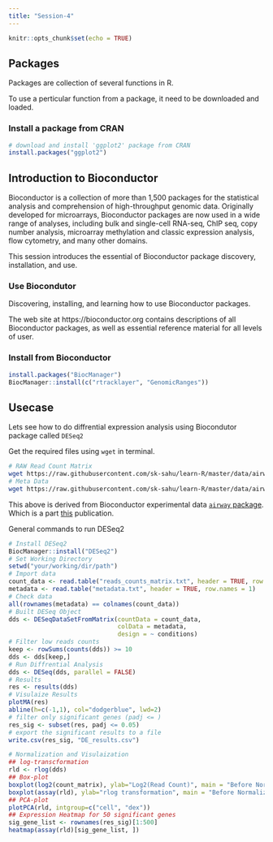 ```yaml
---
title: "Session-4"
---
```


```r
knitr::opts_chunk$set(echo = TRUE)
```

## Packages

Packages are collection of several functions in R.

To use a perticular function from a package, it need to be downloaded and loaded.

### Install a package from CRAN
```r
# download and install 'ggplot2' package from CRAN
install.packages("ggplot2")
```

## Introduction to Bioconductor
Bioconductor is a collection of more than 1,500 packages for the statistical analysis and comprehension of high-throughput genomic data. Originally developed for microarrays, Bioconductor packages are now used in a wide range of analyses, including bulk and single-cell RNA-seq, ChIP seq, copy number analysis, microarray methylation and classic expression analysis, flow cytometry, and many other domains.

This session introduces the essential of Bioconductor package discovery, installation, and use.

### Use Biocondutor
Discovering, installing, and learning how to use Bioconductor packages.

The web site at https://bioconductor.org contains descriptions of all Bioconductor packages, as well as essential reference material for all levels of user.

### Install from Bioconductor
```r
install.packages("BiocManager")
BiocManager::install(c("rtracklayer", "GenomicRanges"))
```

## Usecase
Lets see how to do diffrential expression analysis using Biocondutor package called `DESeq2`

Get the required files using `wget` in terminal.
```bash
# RAW Read Count Matrix
wget https://raw.githubusercontent.com/sk-sahu/learn-R/master/data/airway_count_matrix.txt
# Meta Data
wget https://raw.githubusercontent.com/sk-sahu/learn-R/master/data/airway_metadata.txt
```

This above is derived from Bioconductor experimental data [`airway` package](https://bioconductor.org/packages/release/data/experiment/html/airway.html). Which is a part [this](http://www.ncbi.nlm.nih.gov/pubmed/24926665) publication.

General commands to run DESeq2
```r
# Install DESeq2
BiocManager::install("DESeq2")
# Set Working Directory
setwd("your/working/dir/path")
# Import data
count_data <- read.table("reads_counts_matrix.txt", header = TRUE, row.names = 1)
metadata <- read.table("metadata.txt", header = TRUE, row.names = 1)
# Check data
all(rownames(metadata) == colnames(count_data))
# Built DESeq Object
dds <- DESeqDataSetFromMatrix(countData = count_data,
                              colData = metadata,
                              design = ~ conditions)
# Filter low reads counts
keep <- rowSums(counts(dds)) >= 10
dds <- dds[keep,]
# Run Diffrential Analysis
dds <- DESeq(dds, parallel = FALSE)
# Results
res <- results(dds)
# Visulaize Results
plotMA(res)
abline(h=c(-1,1), col="dodgerblue", lwd=2)
# filter only significant genes (padj <= )
res_sig <- subset(res, padj <= 0.05)
# export the significant results to a file
write.csv(res_sig, "DE_results.csv")

# Normalization and Visulaization
## log-transcformation
rld <- rlog(dds)
## Box-plot
boxplot(log2(count_matrix), ylab="Log2(Read Count)", main = "Before Normalization",las=2)
boxplot(assay(rld), ylab="rlog transformation", main = "Before Normalization",las=2)
## PCA-plot
plotPCA(rld, intgroup=c("cell", "dex"))
## Expression Heatmap for 50 significant genes
sig_gene_list <- rownames(res_sig)[1:500]
heatmap(assay(rld)[sig_gene_list, ])
```

